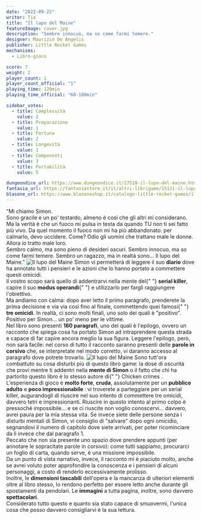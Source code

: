 ```yaml
---
date: "2022-09-22"
writer: Tia
title: "Il lupo del Maine"
featureImage: cover.jpg
description: "Sembro innocuo, ma so come farmi temere."
designer: Maurizio De Angelis
publisher: Little Rocket Games
mechanisms:
  - Libro-gioco

score: 7
weight: 2
player_count: 1
player_count_official: "1"
playing_time: 120min
playing_time_official: "60-180min"

sidebar_votes:
  - title: Complessità
    value: 2
  - title: Preparazione
    value: 1
  - title: Fortuna
    value: 2
  - title: Longevità
    value: 1
  - title: Componenti
    value: 3
  - title: Portabilità
    value: 5

dungeondice_url: https://www.dungeondice.it/27518-il-lupo-del-maine.html
fantasia_url: https://fantasiastore.it/it/altri-librigame/15121-il-lupo-del-maine.html
blasone_url: https://www.blasoneshop.it/catalogo-little-rocket-games/il-lupo-del-maine-259-2064
---
```


<Setting>
  “Mi chiamo Simon.
  <br />
  Sono gracile e un po' testardo, almeno è così che gli altri mi considerano. Ma
  la verità è che un fuoco mi pulsa in testa da quando TU non ti sei fatto più
  vivo. Da quel momento il fuoco non mi ha più abbandonato: per calmarlo, devo
  uccidere. Come? Odio gli uomini che trattano male le donne. Allora io tratto
  male loro.
  <br />
  Sembro calmo, ma sono pieno di desideri oscuri. Sembro innocuo, ma so come
  farmi temere. Sembro un ragazzo, ma in realtà sono… Il lupo del Maine.”
</Setting>

<img src="./game1.jpg" alt="Il lupo del Maine" />

<Rules>
  Simon vi permetterà di leggere il suo <strong>diario</strong> dove ha annotato
  tutti i pensieri e le azioni che lo hanno portato a commettere questi omicidi.
  <br />
  Il vostro scopo sarà quello di addentrarvi nella mente del{" "}
  <strong>serial killer</strong>, capire il suo <strong>modus operandi</strong>{" "}
  e utilizzarlo per fargli raggiungere l'obiettivo.
  <br />
  Ma andiamo con calma: dopo aver letto il primo paragrafo, prenderete la prima
  decisione e via via così fino al finale, commettendo quei famosi{" "}
  <strong>tre omicidi</strong>. In realtà, ci sono molti finali, uno solo dei
  quali è "positivo". Positivo per Simon… un po' meno per le vittime.
  <br />
  Nel libro sono presenti <strong>160 paragrafi</strong>, uno dei quali è
  l'epilogo, ovvero un racconto che spiega cosa ha portato Simon ad
  intraprendere questa strada e capace di far capire ancora meglio la sua
  figura. Leggere l'epilogo, però, non sarà facile: nel corso di tutto il
  racconto saranno presenti delle <strong>parole in corsivo</strong> che, se
  interpretate nel modo corretto, vi daranno accesso al paragrafo dove potrete
  trovarlo.
</Rules>

<img src="./game2.jpg" alt="Il lupo del Maine" />

<Feedback>
  Sono tutt'ora combattuto su cosa disturbi più di questo libro game: la dose di
  oscurità che provi mentre ti addentri nella <strong>mente di Simon</strong> o
  il fatto che chi ha partorito questo libro è lo stesso autore di{" "}
  <Link to="/reviews/chicken-crimes-il-mistero-del-dom-gallignon/">
    Chicken crimes
  </Link>
  .
  <br />
  L'esperienza di gioco è <strong>molto forte</strong>, <strong>cruda</strong>, assolutamente
  per un <strong>pubblico adulto</strong> e <strong>
    poco impressionabile
  </strong>: vi troverete a parteggiare per un serial killer, augurandogli di riuscire
  nel suo intento di commettere tre omicidi, davvero tetri e impressionanti. Riuscire
  in questo intento al primo colpo è pressoché impossibile… e se ci riuscite non
  voglio conoscervi… davvero, avrei paura per la mia stessa vita. Se invece siete
  delle persone senza i disturbi mentali di Simon, vi consiglio di "salvare" dopo
  ogni omicidio, segnandovi il numero di capitolo dove siete arrivati, per poter
  ricominciare da lì invece che dal paragrafo 1.
  <br />
  Peccato che non sia presente uno spazio dove prendere appunti (per annotare le
  sopracitate parole in corsivo): come tutti sappiamo, procurarci un foglio di carta,
  quando serve, è una missione impossibile.
  <br />
  Da un punto di vista narrativo, invece, il racconto mi è piaciuto molto, anche
  se avrei voluto poter approfondire la conoscenza e i pensieri di alcuni personaggi,
  a costo di renderlo eccessivamente prolisso. <br />
  Inoltre, le <strong>dimensioni tascabili</strong> dell'opera e la mancanza di
  ulteriori elementi oltre al libro stesso, lo rendono perfetto per essere letto
  anche durante gli spostamenti da pendolari. Le <strong>immagini</strong> a
  tutta pagina, inoltre, sono davvero <strong>spettacolari</strong>. <br />
  Considerato tutto questo e quanto sia stato capace di smuovermi, l'unica cosa che
  posso davvero consigliarvi è la sua lettura.
</Feedback>

<Instagram id="Cizg3V7jccb" />
